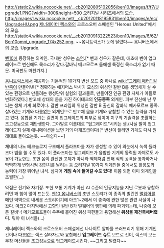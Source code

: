 http://static2.wikia.nocookie.net/__cb20120805102056/ben10/images/f/f7/Upgrade1.PNG?width=300&height=500 
오리지널 시리즈에서의 모습.
http://images1.wikia.nocookie.net/__cb20120118195831/ben10/images/e/ec/UpgradeHU.png
[[제너레이터 렉스]]와의 크로스오버 스페셜인 "Heroes United"에서의 모습.
http://static4.wikia.nocookie.net/__cb20130913222523/ben10/images/6/62/Ben10omni_upgrade_174x252.png.
~~옴니트릭스가 눈에 달렸다~~
옴니버스에서의 모습.
Upgrade.

[[벤10]]에 등장하는 외계인. 국내판 성우는 [[소연]].[* 벤과 성우가 같은데, 애초에 벤이 업그레이드로 변신해도 목소리가 같다.갈바닉 메코모로프 들에겐 특정한 목소리가 없기 때문. 미국판도 마찬가지.]

[[옴니트릭스]]에서 제공하는 기본적인 10가지 변신 모드 중 하나로 [[wiki:"그레이 매터" 갈반족]]이 만들어낸 [* 정확히는 애지머스 박사가 모성의 위성인 갈반 B를 생명체가 살 수 있는 환경으로 만들려는 행성단위 실험의 결과물로, 만들어진 인공 환경 자체가 이들로 변화하였다.] 반고체 상태의 몸을 가진 하이테크의 '''인공종족''' 외계인. 피부 전신에 난 무늬는 생체 기계 회로이다. 갈반 프라임의 위성인 갈반 B 출신의 갈바닉 메카모르프 종족.
살아있는 기계와 다름없는 외계인으로 반고체 몸을 기계와 융합할 수 있는 능력을 가지고 있다. 융합된 기계는 겉면이 업그레이드의 피부로 덮이며 지구의 기술력을 초월하는 초고성능으로 재탄생한다. 그야말로 이름대로 "업그레이드"시키는 셈.(사실 말이 업그레이드지  실제 애니메이션을 보면 거의 마개조급이다)[* 변신이 풀리면 기계도 다시 원래대로 돌아오는듯. ~~아쉽다~~]

체내의 나노 테크놀로지 구조에서 플라즈마를 자가 생성할 수 있어 외눈에서 녹색 플라즈마 빔을 쏠 수도 있다. 이 플라즈마는 업그레이드가 융합한 기계의 동력원 자체로도 사용이 가능한듯. 또한 몸이 완전한 고체가 아니라 액체처럼 변해 적의 공격을 통과하거나 딱딱하게 변형시켜 강펀치를 날리는 등 오리지널 10가지 외계인들 중에서도 활용도와 능력이 가장 뛰어난 녀석. 심지어 '''게임 속에 들어갈 수도 있다!''' 이쯤 되면 이미 외계인을 초월한(...) 

약점은 전기와 자기장. 또한 보통 기계가 아닌 AI 수준의 인공지능을 지닌 로봇과 융합하려면 꽤 힘이 많이 드는듯. 
[[벤10 옴니버스]]의 초반 스토리가 이 종족의 빌런인 [[멀웨어]]를 메인 악역으로 내세운 스토리이기에 아크1~2에서 이 종족에 관한 많은 관련 사실이 나왔다. 아크2 마지막에선 고향인 갈반 B가 멀웨어의 깽판에 의해 파괴되는데, 나중에 모든 갈바닉 메카모르프들이 우주에 흩어진 위성 파편들과 융합해선 '''위성을 재건축해버렸다.''' 뭐야 이 녀석들(...)

제너레이터 렉스와의 크로스오버 스페셜에선 나나이트 알파를 쓰러뜨리기 위해 기계인간이나 다름없는 렉스 살라자르와 융합해선 '''업그레이드 슈트''' 모드로 전이, 렉스의 모든 무장 머신들을 초고성능으로 업그레이드시킨다.
~~그리고 털렸다~~
